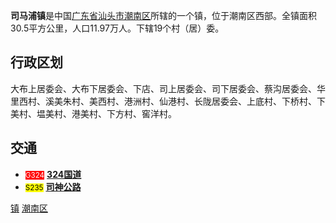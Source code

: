 {{coor icon|w=24px|23|15|26|N|116|21|32|E}}
{{中国乡级行政区
| 行政区全称 = 司马浦镇
| 景观照片文件名 =
| 景观照片描述 =
| 汉语拼音 = Simapu Zhen
| 通用拼音 =
| 注音符號 =
| 其它标音类型1 =
| 其它标音1 =
| 其它标音类型2 =
| 其它标音2 =
| 其它语言类型1 = [[英语|英语]]
| 其它语言地名1 = Simapu Town
| 其它语言类型2 =
| 其它语言地名2 =
| 上级行政区 = [[广东省|广东省]][[汕头市|汕头市]][[潮南区|潮南区]]
| 行政区类别 = [[镇|镇]]
| 行政区划代码 =
| 地理坐标 =
| 总面积 = 30.5[[平方公里|平方公里]]
| 户籍人口 = 11.97万人
| 户籍人口年份 = 2003年
| 常住人口 =
| 常住人口年份 =
| 人口密度 = 约3,925人/平方公里
| 行政区划 = 辖19个[[居委会|居委会]]与[[行政村|行政村]]
| 官方网站 =
| 政府驻地 =
| 邮政编码 = 515149
| 毗邻行政区 = [[峡山街道|峡山街道]] <br> [[两英镇|两英镇]] <br> [[仙城镇|仙城镇]] <br> [[陈店镇_(汕头市)|陈店镇]] <br>[[贵屿镇|贵屿镇]] <br> [[铜盂镇|铜盂镇]]  
| 位置图文件名 =
| 位置图描述 =
}}

'''司马浦镇'''是中国[[广东省|广东省]][[汕头市|汕头市]][[潮南区|潮南区]]所辖的一个镇，位于潮南区西部。全镇面积30.5平方公里，人口11.97万人。下辖19个村（居）委。

==行政区划==
大布上居委会、大布下居委会、下店、司上居委会、司下居委会、蔡沟居委会、华里西村、溪美朱村、美西村、港洲村、仙港村、长陇居委会、上底村、下桥村、下美村、塭美村、港美村、下方村、窖洋村。
==交通==
*<span style="background:red; color:white; font-size:smaller">G324</span> '''[[324国道|324国道]]'''
*<span style="background:yellow; color:black; font-size:smaller">S235</span> '''[[司神公路|司神公路]]'''

{{Geographic Location (8-way)
 | 西北 = [[贵屿镇|贵屿镇]]
 | 北 = [[贵屿镇|贵屿镇]]
 | 東北 = [[铜盂镇|铜盂镇]]
 | 西 = [[陈店镇_(汕头市)|陈店镇]]
 | 中央 = '''司马浦镇'''
 | 東 = [[峡山街道|峡山街道]]
 | 西南 = [[仙城镇|仙城镇]]
 | 南 = [[两英镇|两英镇]] 
 | 東南 = [[峡山街道|峡山街道]]
}}

{{GD-stub}}
{{汕头市潮南区行政区划}}
[[category:潮南区行政区划|镇]]
[[category:汕头建制镇|潮南区]]